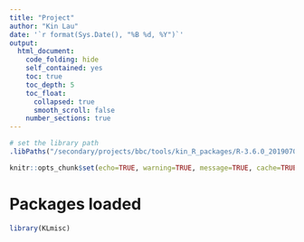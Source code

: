 ```yaml
---
title: "Project"
author: "Kin Lau"
date: '`r format(Sys.Date(), "%B %d, %Y")`'
output:
  html_document:
    code_folding: hide
    self_contained: yes
    toc: true
    toc_depth: 5
    toc_float:
      collapsed: true
      smooth_scroll: false
    number_sections: true
---
```


```r
# set the library path
.libPaths("/secondary/projects/bbc/tools/kin_R_packages/R-3.6.0_20190701_pkges")

knitr::opts_chunk$set(echo=TRUE, warning=TRUE, message=TRUE, cache=TRUE, dev=c('png','pdf'), fig.width=8, fig.height=8)
```

# Packages loaded

```r
library(KLmisc)
```

